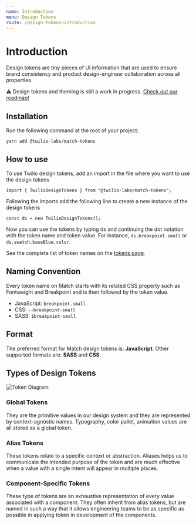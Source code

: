 ```yaml
---
name: Introduction
menu: Design Tokens
route: /design-tokens/introduction
---
```


# Introduction

Design tokens are tiny pieces of UI information that are used to ensure brand consistency and product design-engineer collaboration across all properties.

⚠️ Design tokens and theming is still a work in progress. [Check out our roadmap!](../roadmap)

## Installation

Run the following command at the root of your project:

```
yarn add @twilio-labs/match-tokens
```

## How to use

To use Twilio design tokens, add an import in the file where you want to use the design tokens

```
import { TwilioDesignTokens } from "@twilio-labs/match-tokens";
```

Following the imports add the following line to create a new instance of the design tokens

```
const ds = new TwilioDesignTokens();
```

Now you can use the tokens by typing ds and continuing the dot notation with the token name and token value. For instance, `ds.breakpoint.small` or `ds.swatch.baseBlue.color`.

See the complete list of token names on the [tokens page](./tokens).

## Naming Convention

Every token name on Match starts with its related CSS property such as Fontweight and Breakpoint and is then followed by the token value.

- JavaScript: `breakpoint.small`
- CSS: `--breakpoint-small`
- SASS: `$breakpoint-small`

## Format

The preferred format for Match design tokens is: **JavaScript**. Other supported formats are: **SASS** and **CSS**.

## Types of Design Tokens

![Token Diagram](tokens.png)

### Global Tokens

They are the primitive values in our design system and they are represented by context-agnostic names. Typography, color pallet, animation values are all stored as a global token.

### Alias Tokens

These tokens relate to a specific context or abstraction. Aliases helps us to communicate the intended purpose of the token and are much effective when a value with a single intent will appear in multiple places.

### Component-Specific Tokens

These type of tokens are an exhaustive representation of every value associated with a component. They often inherit from alias tokens, but are named in such a way that it allows engineering teams to be as specific as possible in applying token in development of the components.
